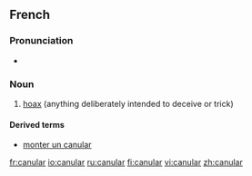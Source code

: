 ==French==
{{wikipedia|lang=fr}}

===Pronunciation===
* {{IPA|/ka.ny.laʁ/}}

===Noun===
{{fr-noun|m}}

# [[hoax]] (anything deliberately intended to deceive or trick)

====Derived terms====
*[[monter un canular]]

[[fr:canular]]
[[io:canular]]
[[ru:canular]]
[[fi:canular]]
[[vi:canular]]
[[zh:canular]]